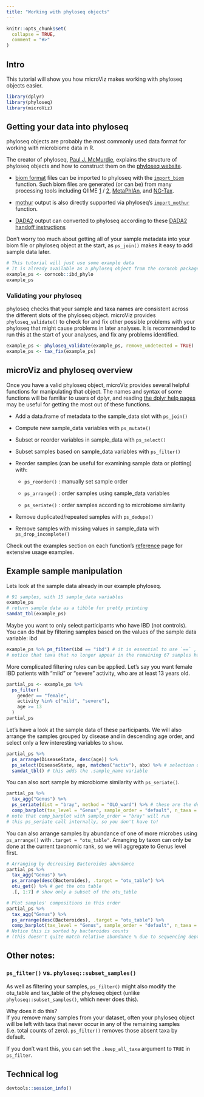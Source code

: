 ```yaml
---
title: "Working with phyloseq objects"
---
```


```r
knitr::opts_chunk$set(
  collapse = TRUE,
  comment = "#>"
)
```

## Intro

This tutorial will show you how microViz makes working with phyloseq objects easier.

```r
library(dplyr)
library(phyloseq)
library(microViz)
```

## Getting your data into phyloseq

phyloseq objects are probably the most commonly used data format for working with microbiome data in R.

The creator of phyloseq, [Paul J. McMurdie](https://github.com/joey711), explains the structure of phyloseq objects and how to construct them on the [phyloseq website](https://joey711.github.io/phyloseq/import-data.html#phyloseq-ize_data_already_in_r).

-   [biom format](http://biom-format.org/) files can be imported to phyloseq with the [`import_biom`](https://joey711.github.io/phyloseq/import-data.html#the_import_family_of_functions) function. Such biom files are generated (or can be) from many processing tools including QIIME [1](http://qiime.org/tutorials/index.html) / [2](https://docs.qiime2.org/2021.2/tutorials/exporting/), [MetaPhlAn](http://segatalab.cibio.unitn.it/tools/metaphlan/), and [NG-Tax](https://doi.org/10.3389/fgene.2019.01366).

-   [mothur](https://mothur.org/) output is also directly supported via phyloseq's [`import_mothur`](https://joey711.github.io/phyloseq/import-data.html#_import_mothur) function.

-   [DADA2](https://benjjneb.github.io/dada2/) output can converted to phyloseq according to these [DADA2 handoff instructions](https://benjjneb.github.io/dada2/tutorial.html#bonus-handoff-to-phyloseq)

Don't worry too much about getting all of your sample metadata into your biom file or phyloseq object at the start, as `ps_join()` makes it easy to add sample data later.

```r
# This tutorial will just use some example data 
# It is already available as a phyloseq object from the corncob package
example_ps <- corncob::ibd_phylo
example_ps
```

### Validating your phyloseq

phyloseq checks that your sample and taxa names are consistent across the different slots of the phyloseq object. microViz provides `phyloseq_validate()` to check for and fix other possible problems with your phyloseq that might cause problems in later analyses. It is recommended to run this at the start of your analyses, and fix any problems identified.

```r
example_ps <- phyloseq_validate(example_ps, remove_undetected = TRUE)
example_ps <- tax_fix(example_ps)

```

## microViz and phyloseq overview

Once you have a valid phyloseq object, microViz provides several helpful functions for manipulating that object. The names and syntax of some functions will be familiar to users of dplyr, and reading [the dplyr help pages](https://dplyr.tidyverse.org/) may be useful for getting the most out of these functions.

-   Add a data.frame of metadata to the sample_data slot with `ps_join()`

-   Compute new sample_data variables with `ps_mutate()`

-   Subset or reorder variables in sample_data with `ps_select()`

-   Subset samples based on sample_data variables with `ps_filter()`

-   Reorder samples (can be useful for examining sample data or plotting) with:

    -   `ps_reorder()` : manually set sample order

    -   `ps_arrange()` : order samples using sample_data variables

    -   `ps_seriate()` : order samples according to microbiome similarity

-   Remove duplicated/repeated samples with `ps_dedupe()`

-   Remove samples with missing values in sample_data with `ps_drop_incomplete()`

Check out the examples section on each function's [reference](https://david-barnett.github.io/microViz/reference/index.html#section-manipulating-sample-data) page for extensive usage examples.

## Example sample manipulation

Lets look at the sample data already in our example phyloseq.

```r
# 91 samples, with 15 sample_data variables
example_ps 
# return sample data as a tibble for pretty printing
samdat_tbl(example_ps)
```

Maybe you want to only select participants who have IBD (not controls). You can do that by filtering samples based on the values of the sample data variable: ibd

```r
example_ps %>% ps_filter(ibd == "ibd") # it is essential to use `==` , not just one `=`
# notice that taxa that no longer appear in the remaining 67 samples have been removed!
```

More complicated filtering rules can be applied. Let's say you want female IBD patients with "mild" or "severe" activity, who are at least 13 years old.

```r
partial_ps <- example_ps %>% 
  ps_filter(
    gender == "female",
    activity %in% c("mild", "severe"),
    age >= 13
  )
partial_ps
```

Let's have a look at the sample data of these participants. We will also arrange the samples grouped by disease and in descending age order, and select only a few interesting variables to show.

```r
partial_ps %>% 
  ps_arrange(DiseaseState, desc(age)) %>% 
  ps_select(DiseaseState, age, matches("activ"), abx) %>% # selection order is respected
  samdat_tbl() # this adds the .sample_name variable
```

You can also sort sample by microbiome similarity with `ps_seriate()`.

```r
partial_ps %>% 
  tax_agg("Genus") %>% 
  ps_seriate(dist = "bray", method = "OLO_ward") %>% # these are the defaults
  comp_barplot(tax_level = "Genus", sample_order = "default", n_taxa = 10)
# note that comp_barplot with sample_order = "bray" will run 
# this ps_seriate call internally, so you don't have to!

```

You can also arrange samples by abundance of one of more microbes using `ps_arrange()` with `.target = "otu_table"`. Arranging by taxon can only be done at the current taxonomic rank, so we will aggregate to Genus level first.

```r
# Arranging by decreasing Bacteroides abundance
partial_ps %>% 
  tax_agg("Genus") %>% 
  ps_arrange(desc(Bacteroides), .target = "otu_table") %>% 
  otu_get() %>% # get the otu table
  .[, 1:7] # show only a subset of the otu_table

# Plot samples' compositions in this order
partial_ps %>% 
  tax_agg("Genus") %>% 
  ps_arrange(desc(Bacteroides), .target = "otu_table") %>% 
  comp_barplot(tax_level = "Genus", sample_order = "default", n_taxa = 10)
# Notice this is sorted by bacteroides counts 
# (this doesn't quite match relative abundance % due to sequencing depth variation)
```

## Other notes:

### `ps_filter()` vs. `phyloseq::subset_samples()`

As well as filtering your samples, `ps_filter()` might also modify the otu_table and tax_table of the phyloseq object (unlike `phyloseq::subset_samples()`, which never does this).

Why does it do this?\
If you remove many samples from your dataset, often your phyloseq object will be left with taxa that never occur in any of the remaining samples (i.e. total counts of zero). `ps_filter()` removes those absent taxa by default.

If you don't want this, you can set the `.keep_all_taxa` argument to `TRUE` in `ps_filter`.

## Technical log

```r
devtools::session_info()
```
